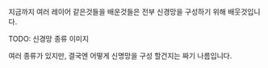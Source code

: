 지금까지 여러 레이어 같은것들을 배운것들은 전부 신경망을 구성하기 위해 배웃것입니다.

TODO: 신경망 종류 이미지

여러 종류가 있지만, 결국엔 어떻게 신명망을 구성 할건지는 짜기 나름입니다.

